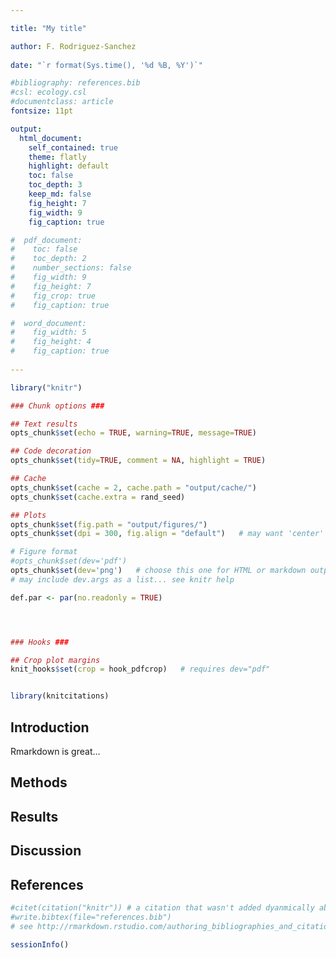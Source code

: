 ```yaml
---

title: "My title"

author: F. Rodriguez-Sanchez
          
date: "`r format(Sys.time(), '%d %B, %Y')`"

#bibliography: references.bib
#csl: ecology.csl
#documentclass: article
fontsize: 11pt

output:
  html_document:
    self_contained: true
    theme: flatly
    highlight: default
    toc: false
    toc_depth: 3
    keep_md: false
    fig_height: 7
    fig_width: 9
    fig_caption: true

#  pdf_document: 
#    toc: false
#    toc_depth: 2
#    number_sections: false
#    fig_width: 9
#    fig_height: 7
#    fig_crop: true
#    fig_caption: true

#  word_document:
#    fig_width: 5
#    fig_height: 4
#    fig_caption: true
        
---
```



```r

library("knitr")

### Chunk options ###

## Text results
opts_chunk$set(echo = TRUE, warning=TRUE, message=TRUE)

## Code decoration
opts_chunk$set(tidy=TRUE, comment = NA, highlight = TRUE)

## Cache
opts_chunk$set(cache = 2, cache.path = "output/cache/")
opts_chunk$set(cache.extra = rand_seed)

## Plots
opts_chunk$set(fig.path = "output/figures/")
opts_chunk$set(dpi = 300, fig.align = "default")   # may want 'center' sometimes

# Figure format
#opts_chunk$set(dev='pdf')
opts_chunk$set(dev='png')   # choose this one for HTML or markdown output? Or 'svg'
# may include dev.args as a list... see knitr help

def.par <- par(no.readonly = TRUE)




### Hooks ###

## Crop plot margins
knit_hooks$set(crop = hook_pdfcrop)   # requires dev="pdf"



```


```r

library(knitcitations)

```


## Introduction

Rmarkdown is great...


## Methods


## Results


## Discussion


## References

```r
#citet(citation("knitr")) # a citation that wasn't added dyanmically above
#write.bibtex(file="references.bib")
# see http://rmarkdown.rstudio.com/authoring_bibliographies_and_citations.html
```



```r
sessionInfo()
```



